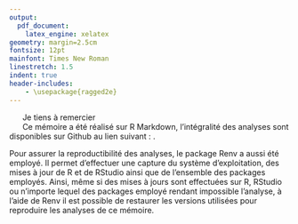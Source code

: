 ```yaml
---
output: 
  pdf_document:
    latex_engine: xelatex
geometry: margin=2.5cm
fontsize: 12pt
mainfont: Times New Roman
linestretch: 1.5
indent: true
header-includes:
    - \usepackage{ragged2e}
---
```


```{=tex}
\begin{titlepage}

\par
\raisebox{-.5\height}{\includegraphics[width=3cm]{logos/Logo_EHESS.jpg}}
\hfill
\raisebox{-.5\height}{\includegraphics[width=5.5cm]{logos/logo_ens.png}}
\par


\vspace{1cm}
\begin{center}

\normalsize{\textit{Master Sciences Sociales - Parcours Quantifier en Sciences Sociales}}

2021-2022

\vspace{5mm}

\textsc{Mémoire de recherche}

\vfill 

{\LARGE\bfseries Entre famille et institution :\par}

{\Large le parcours de placement en Maison d'enfant à caractère social\par}

\vfill

{\large\itshape Soutenu par}

{\large Élodie Lemaire}

\vspace{5mm}

\textit{Session}

Juin 2022

\vspace{5mm}

\textit{Sous les directions de}

Isabelle Frechon \& Marie Plessz

\vspace{5mm}

\textit{Relectrice}

Laure Hadj

\end{center}
\end{titlepage}
\newpage
```
\pagenumbering{roman}

```{=tex}
\phantomsection
\addcontentsline{toc}{section}{Remerciements}
\section*{Remerciements}
```
\vspace{.5cm}

|       Je tiens à remercier



\newpage

```{=tex}
\phantomsection
\addcontentsline{toc}{section}{Avant-propos}
\section*{Avant-propos}
```
\vspace{.5cm}

|       Ce mémoire a été réalisé sur R Markdown, l'intégralité des analyses sont disponibles sur Github au lien suivant : .

Pour assurer la reproductibilité des analyses, le package Renv a aussi été employé. Il permet d'effectuer une capture du système d'exploitation, des mises à jour de R et de RStudio ainsi que de l'ensemble des packages employés. Ainsi, même si des mises à jours sont effectuées sur R, RStudio ou n'importe lequel des packages employé rendant impossible l'analyse, à l'aide de Renv il est possible de restaurer les versions utilisées pour reproduire les analyses de ce mémoire.


\newpage

